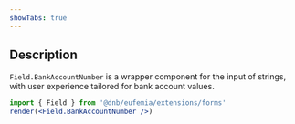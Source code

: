 ```yaml
---
showTabs: true
---
```


## Description

`Field.BankAccountNumber` is a wrapper component for the input of strings, with user experience tailored for bank account values.

```jsx
import { Field } from '@dnb/eufemia/extensions/forms'
render(<Field.BankAccountNumber />)
```
